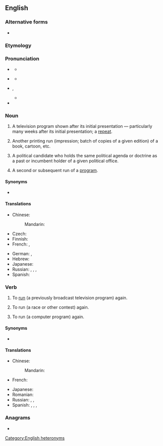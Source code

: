 {{also|re-run}}
==English==
{{wikipedia|dab=rerun (disambiguation)}}
{{wikipedia}}

===Alternative forms===
* {{l|en|re-run}}

===Etymology===
{{prefix|en|re|run}}

===Pronunciation===
* {{a|UK|noun}} {{IPA|en|/ˈɹiːɹʌn/}}
** {{audio|en|LL-Q1860 (eng)-Vealhurl-rerun (noun).wav |Audio (UK)}}
* {{a|verb}} {{IPA|en|/ɹiːˈɹʌn/}}
** {{audio|en|LL-Q1860 (eng)-Vealhurl-rerun (verb).wav |Audio (UK)}}
* {{a|US|noun}} {{IPA|en|/ˈɹiɹʌn/}}, {{a|verb}} {{IPA|en|/ɹiˈɹʌn/}}
** {{audio|en|En-us-rerun.oga|Audio (US)}}
* {{rhymes|en|ʌn|s=2}}

===Noun===
{{en-noun}}

# {{lb|en|American}} A television program shown after its initial presentation &mdash; particularly many weeks after its initial presentation; a [[repeat]].
#: {{ux|en|I'm not a fan of the new ''Simpsons'' episodes, but the old '''reruns''' have me in stitches, although I've seen them countless times.}}
# {{lb|en|publishing}} Another printing run (impression; batch of copies of a given edition) of a book, cartoon, etc.
# {{lb|en|political}} A political candidate who holds the same political agenda or doctrine as a past or incumbent holder of a given political office.
# {{lb|en|computing}} A second or subsequent run of a [[program]].
#: {{ux|en|Each '''rerun''' of the algorithm takes several minutes.}}

====Synonyms====
* {{sense|television program shown after its initial presentation}} {{l|en|repeat}}

====Translations====
{{trans-top|television program shown after its initial presentation}}
* Chinese:
*: Mandarin: {{t|cmn|重播|tr=chóngbō|sc=Hani}}
* Czech: {{t+|cs|repríza|f}}
* Finnish: {{t+|fi|uusinta}}
* French: {{t+|fr|rediffusion|f}}, {{t+|fr|reprise|f}}
{{trans-mid}}
* German: {{t|de|Wiederaufführung|f}}, {{t|de|Widerholung|f}}
* Hebrew: {{t|he|שידור חוזר|m|alt=שִׁדּוּר חוֹזֵר|tr=shidúr khozér}}
* Japanese: {{t|ja|再放送|tr=さいほうそう, saihōsō|sc=Jpan}}
* Russian: {{t|ru|повто́рный пока́з|m}}, {{t+|ru|повторе́ние|n}}, {{t+|ru|повто́р|m}}, {{t+|ru|ретрансля́ция|f}}
* Spanish: {{t+|es|reposición}}
{{trans-bottom}}

===Verb===
{{en-verb|+|++|reran|rerun}}

# {{lb|en|transitive}} To [[run]] (a previously broadcast television program) again.
#: {{ux|en|They're still '''rerunning''' ''The Flintstones'' on this channel.}}
# {{lb|en|transitive}} To run (a race or other contest) again.
#: {{ux|en|'''rerun''' the election}}
# {{lb|en|transitive}} To run (a computer program) again.
#: {{ux|en|Restart the computer and '''rerun''' the installation.}}

====Synonyms====
* {{l|en|reair}}

====Translations====
{{trans-top|run (a television program) again}}
* Chinese:
*: Mandarin: {{t|cmn|重播|tr=chóngbō|sc=Hani}}
* French: {{t+|fr|rediffuser|f}}
{{trans-mid}}
* Japanese: {{t|ja|再放送|tr=さいほうそうする, saihōsō suru|alt=再放送する|sc=Jpan}}
* Romanian: {{t+|ro|relua}}
* Russian: {{t+|ru|ретрансли́ровать}}, {{t|ru|повторя́ть трансля́цию}}, {{t+|ru|повторя́ть}} {{qualifier|переда́чу}}
* Spanish: {{t+|es|repetir}}, {{t|es|reemitir}}, {{t|es|[[volver]] a [[emitir]]}}, {{t+|es|reponer}}
{{trans-bottom}}

{{trans-top|run (a race) again}}
{{trans-mid}}
{{trans-bottom}}

===Anagrams===
* {{anagrams|en|a=enrru|runer}}

[[Category:English heteronyms]]